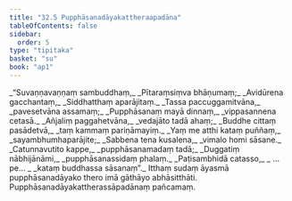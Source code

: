 ```yaml
---
title: "32.5 Pupphāsanadāyakattheraapadāna"
tableOfContents: false
sidebar:
  order: 5
type: "tipitaka"
basket: "su"
book: "ap1"
---
```



<DynamicBreadcrumb />

<Division number="20" book="ap1" bookNo="20" page="290">

<Paragraph number="3533" type="verses" book="ap1">
_“Suvaṇṇavaṇṇaṃ sambuddhaṃ,_  
_Pītaraṃsiṃva bhāṇumaṃ;_  
_Avidūrena gacchantaṃ,_  
_Siddhatthaṃ aparājitaṃ._  

</Paragraph>

</Division>
<Division number="21" book="ap1" bookNo="20" page="290">

<Paragraph number="3534" type="verses" book="ap1">
_Tassa paccuggamitvāna,_  
_pavesetvāna assamaṃ;_  
_Pupphāsanaṃ mayā dinnaṃ,_  
_vippasannena cetasā._  

</Paragraph>

</Division>
<Division number="22" book="ap1" bookNo="20" page="290">

<Paragraph number="3535" type="verses" book="ap1">
_Añjaliṃ paggahetvāna,_  
_vedajāto tadā ahaṃ;_  
_Buddhe cittaṃ pasādetvā,_  
_taṃ kammaṃ pariṇāmayiṃ._  

</Paragraph>

</Division>
<Division number="23" book="ap1" bookNo="20" page="290">

<Paragraph number="3536" type="verses" book="ap1">
_Yaṃ me atthi kataṃ puññaṃ,_  
_sayambhumhaparājite;_  
_Sabbena tena kusalena,_  
_vimalo homi sāsane._  

</Paragraph>

</Division>
<Division number="24" book="ap1" bookNo="20" page="290">

<Paragraph number="3537" type="verses" book="ap1">
_Catunnavutito kappe,_  
_pupphāsanamadaṃ tadā;_  
_Duggatiṃ nābhijānāmi,_  
_pupphāsanassidaṃ phalaṃ._  

</Paragraph>

</Division>
<Division number="25" book="ap1" bookNo="20" page="290">

<Paragraph number="3538" type="verses" book="ap1">
_Paṭisambhidā catasso,_  
_ …pe… _  
_kataṃ buddhassa sāsanaṃ”._  

</Paragraph>

<Paragraph number="3539" book="ap1">
Itthaṃ sudaṃ āyasmā pupphāsanadāyako thero imā gāthāyo abhāsitthāti.

</Paragraph>
</Division>

<Paragraph number="3540" type="center" book="ap1">
Pupphāsanadāyakattherassāpadānaṃ pañcamaṃ.
</Paragraph>